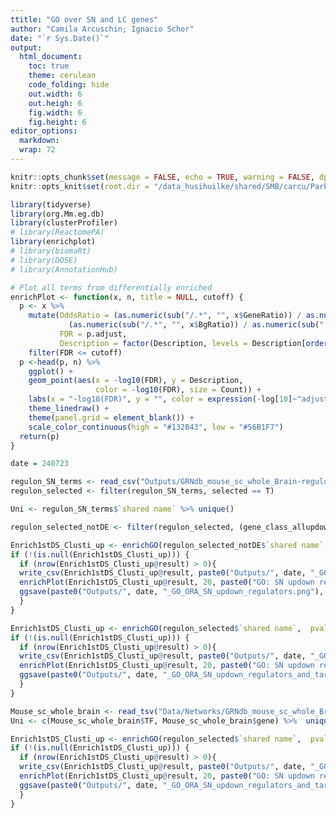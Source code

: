 ```yaml
---
ttitle: "GO over SN and LC genes"
author: "Camila Arcuschin; Ignacio Schor"
date: "`r Sys.Date()`"
output: 
  html_document:
    toc: true
    theme: cerulean
    code_folding: hide
    out.width: 6
    out.heigh: 6
    fig.width: 6
    fig.height: 6
editor_options: 
  markdown: 
  wrap: 72
---
```


```r
knitr::opts_chunk$set(message = FALSE, echo = TRUE, warning = FALSE, dpi = 500) #dev = c('pdf', 'png') # If I want to export plots but don't look to the html (because it is too heavy). Remember to also add: clean = FALSE, as a parameter of the rmarkdown::render() function, when executing 
knitr::opts_knit$set(root.dir = "/data_husihuilke/shared/SMB/carcu/Parkinsons_project/")
```

```r
library(tidyverse)
library(org.Mm.eg.db)
library(clusterProfiler)
# library(ReactomePA)
library(enrichplot)
# library(biomaRt)
# library(DOSE)
# library(AnnotationHub)
```


```r
# Plot all terms from differentially enriched
enrichPlot <- function(x, n, title = NULL, cutoff) {
  p <- x %>% 
    mutate(OddsRatio = (as.numeric(sub("/.*", "", x$GeneRatio)) / as.numeric(sub(".*/", "", x$GeneRatio))) / 
             (as.numeric(sub("/.*", "", x$BgRatio)) / as.numeric(sub(".*/", "", x$BgRatio))),
           FDR = p.adjust,
           Description = factor(Description, levels = Description[order(-log10(FDR))])) %>% 
    filter(FDR <= cutoff)
  p <-head(p, n) %>% 
    ggplot() +
    geom_point(aes(x = -log10(FDR), y = Description,
                   color = -log10(FDR), size = Count)) +
    labs(x = "-log10(FDR)", y = "", color = expression(-log[10]~"adjusted p-value"), size = "gene count", title = title) +
    theme_linedraw() +
    theme(panel.grid = element_blank()) +
    scale_color_continuous(high = "#132B43", low = "#56B1F7")
  return(p)
}

date = 240723

regulon_SN_terms <- read_csv("Outputs/GRNdb_mouse_sc_whole_Brain-regulons_hyperrestricted_allupdown_hyperrstricted_session_edited_updown_regulators.csv")
regulon_selected <- filter(regulon_SN_terms, selected == T)

Uni <- regulon_SN_terms$`shared name` %>% unique()

regulon_selected_notDE <- filter(regulon_selected, (gene_class_allupdown == "none" | is.na(gene_class_allupdown)))

Enrich1stDS_Clusti_up <- enrichGO(regulon_selected_notDE$`shared name`,  pvalueCutoff = 1, OrgDb = "org.Mm.eg.db", keyType = "SYMBOL", ont = "BP", minGSSize = 5, universe = Uni) 
if (!(is.null(Enrich1stDS_Clusti_up))) {
  if (nrow(Enrich1stDS_Clusti_up@result) > 0){
  write_csv(Enrich1stDS_Clusti_up@result, paste0("Outputs/", date, "_GO_ORA_SN_updown_regulators.csv"))
  enrichPlot(Enrich1stDS_Clusti_up@result, 20, paste0("GO: SN updown regulators "), cutoff = 0.05)
  ggsave(paste0("Outputs/", date, "_GO_ORA_SN_updown_regulators.png"), width = 15, height = 10)
  }
}

Enrich1stDS_Clusti_up <- enrichGO(regulon_selected$`shared name`,  pvalueCutoff = 1, OrgDb = "org.Mm.eg.db", keyType = "SYMBOL", ont = "BP", minGSSize = 5, universe = Uni) 
if (!(is.null(Enrich1stDS_Clusti_up))) {
  if (nrow(Enrich1stDS_Clusti_up@result) > 0){
  write_csv(Enrich1stDS_Clusti_up@result, paste0("Outputs/", date, "_GO_ORA_SN_updown_regulators_and_targets.csv"))
  enrichPlot(Enrich1stDS_Clusti_up@result, 20, paste0("GO: SN updown regulators and targets"), cutoff = 0.05)
  ggsave(paste0("Outputs/", date, "_GO_ORA_SN_updown_regulators_and_targets.png"), width = 15, height = 10)
  }
}

Mouse_sc_whole_brain <- read_tsv("Data/Networks/GRNdb_mouse_sc_whole_Brain-regulons.txt")
Uni <- c(Mouse_sc_whole_brain$TF, Mouse_sc_whole_brain$gene) %>%  unique()

Enrich1stDS_Clusti_up <- enrichGO(regulon_selected$`shared name`,  pvalueCutoff = 1, OrgDb = "org.Mm.eg.db", keyType = "SYMBOL", ont = "BP", minGSSize = 5, universe = Uni) 
if (!(is.null(Enrich1stDS_Clusti_up))) {
  if (nrow(Enrich1stDS_Clusti_up@result) > 0){
  write_csv(Enrich1stDS_Clusti_up@result, paste0("Outputs/", date, "_GO_ORA_SN_updown_regulators_and_targets_UniwholeGRN.csv"))
  enrichPlot(Enrich1stDS_Clusti_up@result, 20, paste0("GO: SN updown regulators and targets Uni whole GRN"), cutoff = 0.05)
  ggsave(paste0("Outputs/", date, "_GO_ORA_SN_updown_regulators_and_targets_UniwholeGRN.png"), width = 15, height = 10)
  }
}


```
